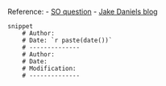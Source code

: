 
Reference: 
  - [SO question](https://stackoverflow.com/questions/35158708/how-to-set-default-template-for-new-r-files-in-rstudio)
  - [Jake Daniels blog](https://datacritics.com/2019/01/28/rstudio-snippets/)
  
```
snippet
    # Author:
    # Date: `r paste(date())`
    # --------------
    # Author:
    # Date:
    # Modification:
    # --------------
```

